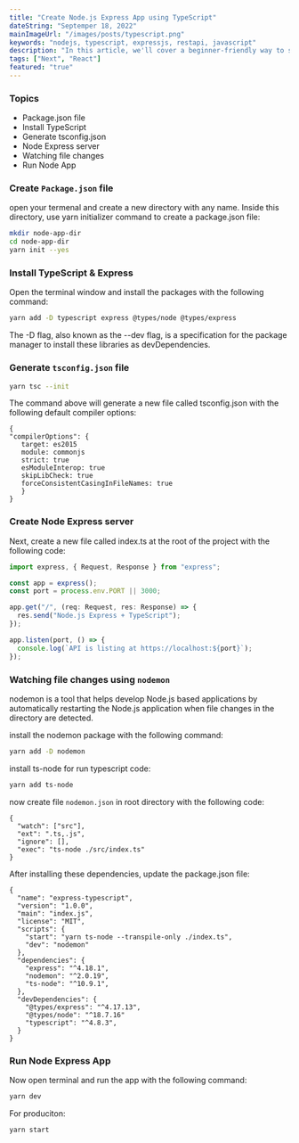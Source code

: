 ```yaml
---
title: "Create Node.js Express App using TypeScript"
dateString: "Septemper 18, 2022"
mainImageUrl: "/images/posts/typescript.png"
keywords: "nodejs, typescript, expressjs, restapi, javascript"
description: "In this article, we'll cover a beginner-friendly way to set up TypeScript in an Express app, understanding the basic constraints."
tags: ["Next", "React"]
featured: "true"
---
```


### Topics

- Package.json file
- Install TypeScript
- Generate tsconfig.json
- Node Express server
- Watching file changes
- Run Node App

### Create `Package.json` file

open your termenal and create a new directory with any name.
Inside this directory, use yarn initializer command to create a package.json file:

```bash
mkdir node-app-dir
cd node-app-dir
yarn init --yes
```

### Install TypeScript & Express

Open the terminal window and install the packages with the following command:

```bash
yarn add -D typescript express @types/node @types/express
```

The -D flag, also known as the --dev flag, is a specification for the package manager to install these libraries as devDependencies.

### Generate `tsconfig.json` file

```bash
yarn tsc --init
```

The command above will generate a new file called tsconfig.json with the following default compiler options:

```
{
"compilerOptions": {
   target: es2015
   module: commonjs
   strict: true
   esModuleInterop: true
   skipLibCheck: true
   forceConsistentCasingInFileNames: true
   }
}
```

### Create Node Express server

Next, create a new file called index.ts at the root of the project with the following code:

```typescript
import express, { Request, Response } from "express";

const app = express();
const port = process.env.PORT || 3000;

app.get("/", (req: Request, res: Response) => {
  res.send("Node.js Express + TypeScript");
});

app.listen(port, () => {
  console.log(`API is listing at https://localhost:${port}`);
});
```

### Watching file changes using `nodemon`

nodemon is a tool that helps develop Node.js based applications by automatically restarting the Node.js application when file changes in the directory are detected.

install the nodemon package with the following command:

```bash
yarn add -D nodemon
```

install ts-node for run typescript code:

```bash
yarn add ts-node

```

now create file `nodemon.json` in root directory with the following code:

```
{
  "watch": ["src"],
  "ext": ".ts,.js",
  "ignore": [],
  "exec": "ts-node ./src/index.ts"
}
```

After installing these dependencies, update the package.json file:

```
{
  "name": "express-typescript",
  "version": "1.0.0",
  "main": "index.js",
  "license": "MIT",
  "scripts": {
    "start": "yarn ts-node --transpile-only ./index.ts",
    "dev": "nodemon"
  },
  "dependencies": {
    "express": "^4.18.1",
    "nodemon": "^2.0.19",
    "ts-node": "^10.9.1",
  },
  "devDependencies": {
    "@types/express": "^4.17.13",
    "@types/node": "^18.7.16"
    "typescript": "^4.8.3",
  }
}
```

### Run Node Express App

Now open terminal and run the app with the following command:

```bash
yarn dev
```

For produciton:

```bash
yarn start
```

